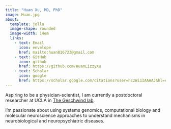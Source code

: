 ```yaml
---
title: "Huan Xu, MD, PhD"
image: Huan.jpg
about:
  template: jolla
  image-shape: rounded
  image-width: 14em
  links:
    - text: Email
      icon: envelope
      href: mailto:huan816723@gmail.com
    - text: GitHub
      icon: github
      href: https://github.com/HuanLizzyXu
    - text: Scholar
      icon: google
      href: https://scholar.google.com/citations?user=hczWi1IAAAAJ&hl=en
---
```


:::{#huan-heading}
Aspiring to be a physician-scientist, I am currently a postdoctoral researcher at UCLA in [The Geschwind lab](https://geschwindlab.dgsom.ucla.edu/pages/pi).

I'm passionate about using systems genomics, computational biology and molecular neuroscience approaches to understand mechanisms in neurobiological and neuropsychiatric diseases.
:::